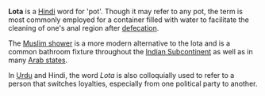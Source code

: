 '''Lota''' is a [[Hindi]] word for 'pot'. Though it may refer to any pot, the term is most commonly employed for a container filled with water to facilitate the cleaning of one's anal region after [[defecation]].

The [[Muslim shower]] is a more modern alternative to the lota and is a common bathroom fixture throughout the [[Indian subcontinent|Indian Subcontinent]] as well as in many [[Arab states]].

In [[Urdu language|Urdu]] and Hindi, the word ''Lota'' is also colloquially used to refer to a person that switches loyalties, especially from one political party to another.
